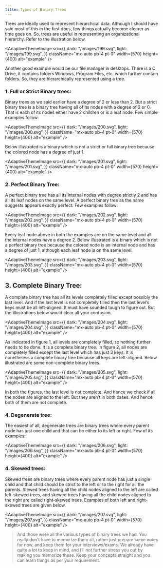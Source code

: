 ```yaml
---
title: Types of Binary Trees
---
```


Trees are ideally used to represent hierarchical data. Although I should have said most of this in the first docs, few things actually become clearer as time goes on. So, trees are useful in representing an organizational hierarchy. Refer to the illustration below.

<AdaptiveThemeImage
  src={{
    dark: "/images/199.svg",
    light: "/images/199.svg",
  }}
  className="mx-auto pb-4 pt-0"
  width={570}
  height={400}
  alt="example"
/>

Another good example would be our file manager in desktops. There is a C Drive, it contains folders Windows, Program Files, etc. which further contain folders. So, they are hierarchically represented using a tree.

### 1. Full or Strict Binary trees:

Binary trees as we said earlier have a degree of 2 or less than 2. But a strict binary tree is a binary tree having all of its nodes with a degree of 2 or 0. That is each of its nodes either have 2 children or is a leaf node. Few simple examples follow:

<AdaptiveThemeImage
  src={{
    dark: "/images/200.svg",
    light: "/images/200.svg",
  }}
  className="mx-auto pb-4 pt-0"
  width={570}
  height={400}
  alt="example"
/>

Below illustrated is a binary which is not a strict or full binary tree because the colored node has a degree of just 1.

<AdaptiveThemeImage
  src={{
    dark: "/images/201.svg",
    light: "/images/201.svg",
  }}
  className="mx-auto pb-4 pt-0"
  width={570}
  height={400}
  alt="example"
/>

### 2. Perfect Binary Tree:

A perfect binary tree has all its internal nodes with degree strictly 2 and has all its leaf nodes on the same level. A perfect binary tree as the name suggests appears exactly perfect. Few examples follow:

<AdaptiveThemeImage
  src={{
    dark: "/images/202.svg",
    light: "/images/202.svg",
  }}
  className="mx-auto pb-4 pt-0"
  width={570}
  height={400}
  alt="example"
/>

Every leaf node above in both the examples are on the same level and all the internal nodes have a degree 2. Below illustrated is a binary which is not a perfect binary tree because the colored node is an internal node and has a degree of just 1, although each leaf node is on the same level.

<AdaptiveThemeImage
  src={{
    dark: "/images/203.svg",
    light: "/images/203.svg",
  }}
  className="mx-auto pb-4 pt-0"
  width={570}
  height={400}
  alt="example"
/>

## 3. Complete Binary Tree:

A complete binary tree has all its levels completely filled except possibly the last level. And if the last level is not completely filled then the last level’s keys must be all left-aligned. It must have sounded tough to figure out. But the illustrations below would clear all your confusion. 

<AdaptiveThemeImage
  src={{
    dark: "/images/204.svg",
    light: "/images/204.svg",
  }}
  className="mx-auto pb-4 pt-0"
  width={570}
  height={400}
  alt="example"
/>

As indicated in figure 1, all levels are completely filled, so nothing further needs to be done. It is a complete binary tree. In figure 2, all nodes are completely filled except the last level which has just 3 keys. It is nonetheless a complete binary tree because all keys are left-aligned. Below illustrated are some non-complete binary trees.

<AdaptiveThemeImage
  src={{
    dark: "/images/205.svg",
    light: "/images/205.svg",
  }}
  className="mx-auto pb-4 pt-0"
  width={570}
  height={400}
  alt="example"
/>

In both the figures, the last level is not complete. And hence we check if all the nodes are aligned to the left. But they aren’t in both cases. And hence both of them are not complete.

### 4. Degenerate tree:
The easiest of all, degenerate trees are binary trees where every parent node has just one child and that can be either to its left or right. Few of its examples:

<AdaptiveThemeImage
  src={{
    dark: "/images/206.svg",
    light: "/images/206.svg",
  }}
  className="mx-auto pb-4 pt-0"
  width={570}
  height={400}
  alt="example"
/>

### 4. Skewed trees:
Skewed trees are binary trees where every parent node has just a single child and that child should be strict to the left or to the right for all the parents. Slewed trees having all the child nodes aligned to the left are called left-skewed trees, and skewed trees having all the child nodes aligned to the right are called right-skewed trees. Examples of both left and right-skewed trees are given below.

<AdaptiveThemeImage
  src={{
    dark: "/images/207.svg",
    light: "/images/207.svg",
  }}
  className="mx-auto pb-4 pt-0"
  width={570}
  height={400}
  alt="example"
/>

> And those were all the various types of binary trees we had. You really don't have to memorize them all, rather just prepare some notes for now, and keep them for your interviews/exams. We already have quite a lot to keep in mind, and I’ll not further stress you out by making you memorize these. Keep your concepts straight and you can learn things as per your requirement.
